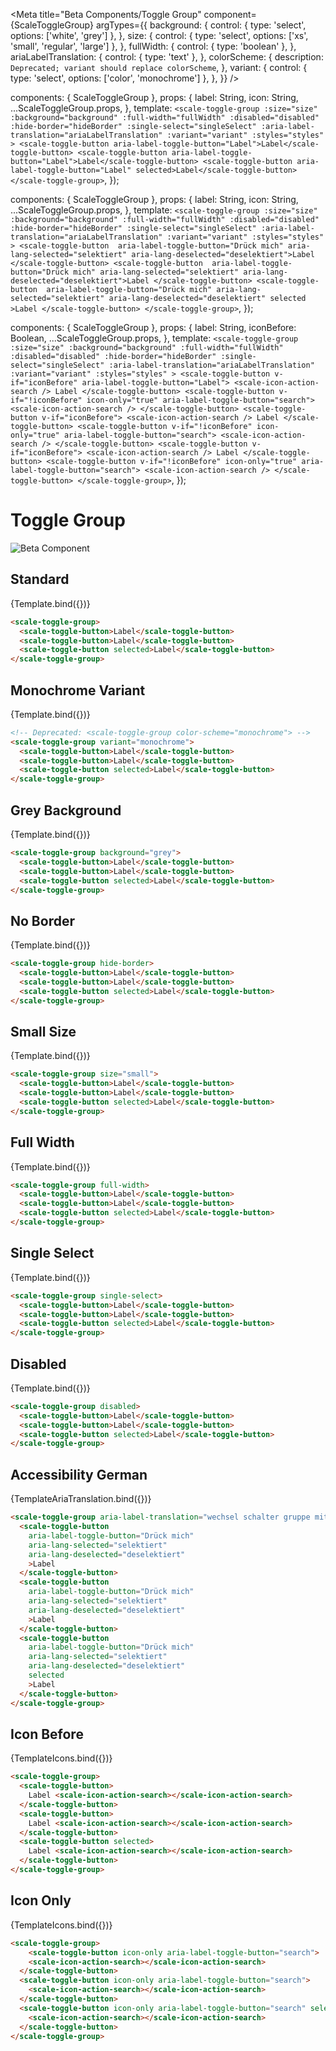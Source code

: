
<Meta
  title="Beta Components/Toggle Group"
  component={ScaleToggleGroup}
  argTypes={{
    background: {
      control: { type: 'select', options: ['white', 'grey'] },
    },
    size: {
      control: { type: 'select', options: ['xs', 'small', 'regular', 'large'] },
    },
    fullWidth: {
      control: { type: 'boolean' },
    },
    ariaLabelTranslation: {
      control: { type: 'text' },
    },
    colorScheme: {
      description: `Deprecated; variant should replace colorScheme`,
    },
    variant: {
      control: { type: 'select', options: ['color', 'monochrome'] },
    },
  }}
/>

  components: { ScaleToggleGroup },
  props: {
    label: String,
    icon: String,
    ...ScaleToggleGroup.props,
  },
  template: `
    <scale-toggle-group
      :size="size"
      :background="background"
      :full-width="fullWidth"
      :disabled="disabled"
      :hide-border="hideBorder"
      :single-select="singleSelect"
      :aria-label-translation="ariaLabelTranslation"
      :variant="variant"
      :styles="styles"
    >
      <scale-toggle-button aria-label-toggle-button="Label">Label</scale-toggle-button>
      <scale-toggle-button aria-label-toggle-button="Label">Label</scale-toggle-button>
      <scale-toggle-button aria-label-toggle-button="Label" selected>Label</scale-toggle-button>
    </scale-toggle-group>
  `,
});

  components: { ScaleToggleGroup },
  props: {
    label: String,
    icon: String,
    ...ScaleToggleGroup.props,
  },
  template: `
    <scale-toggle-group
      :size="size"
      :background="background"
      :full-width="fullWidth"
      :disabled="disabled"
      :hide-border="hideBorder"
      :single-select="singleSelect"
      :aria-label-translation="ariaLabelTranslation"
      :variant="variant"
      :styles="styles"
    >
      <scale-toggle-button 
        aria-label-toggle-button="Drück mich"
        aria-lang-selected="selektiert"
        aria-lang-deselected="deselektiert">Label
      </scale-toggle-button>
      <scale-toggle-button 
        aria-label-toggle-button="Drück mich"
        aria-lang-selected="selektiert"
        aria-lang-deselected="deselektiert">Label
      </scale-toggle-button>
      <scale-toggle-button 
        aria-label-toggle-button="Drück mich"
        aria-lang-selected="selektiert"
        aria-lang-deselected="deselektiert"
        selected
        >Label
      </scale-toggle-button>
    </scale-toggle-group>
  `,
});

  components: { ScaleToggleGroup },
  props: {
    label: String,
    iconBefore: Boolean,
    ...ScaleToggleGroup.props,
  },
  template: `
    <scale-toggle-group
      :size="size"
      :background="background"
      :full-width="fullWidth"
      :disabled="disabled"
      :hide-border="hideBorder"
      :single-select="singleSelect"
      :aria-label-translation="ariaLabelTranslation"
      :variant="variant"
      :styles="styles"
    >
      <scale-toggle-button v-if="iconBefore" aria-label-toggle-button="Label">
        <scale-icon-action-search /> Label
      </scale-toggle-button>
      <scale-toggle-button v-if="!iconBefore" icon-only="true" aria-label-toggle-button="search">
        <scale-icon-action-search />
      </scale-toggle-button>
      <scale-toggle-button v-if="iconBefore">
        <scale-icon-action-search /> Label
      </scale-toggle-button>
      <scale-toggle-button v-if="!iconBefore" icon-only="true" aria-label-toggle-button="search">
        <scale-icon-action-search />
      </scale-toggle-button>
      <scale-toggle-button v-if="iconBefore">
        <scale-icon-action-search /> Label
      </scale-toggle-button>
      <scale-toggle-button v-if="!iconBefore" icon-only="true" aria-label-toggle-button="search">
        <scale-icon-action-search />
      </scale-toggle-button>
    </scale-toggle-group>
  `,
});

<div
  style={{
    display: 'inline-flex',
    alignItems: 'center',
    justifyContent: 'space-between',
    width: '100%',
  }}
>
  <h1>Toggle Group</h1>
  <img src="assets/beta.png" alt="Beta Component" />
</div>

## Standard

<Canvas withSource="none">
  <Story name="Standard" args={{}}>
    {Template.bind({})}
  </Story>
</Canvas>

<ArgsTable story="Standard" />

```html
<scale-toggle-group>
  <scale-toggle-button>Label</scale-toggle-button>
  <scale-toggle-button>Label</scale-toggle-button>
  <scale-toggle-button selected>Label</scale-toggle-button>
</scale-toggle-group>
```

## Monochrome Variant

<Canvas withSource="none">
  <Story
    name="Monochrome Variant"
    args={{
      variant: 'monochrome',
    }}
  >
    {Template.bind({})}
  </Story>
</Canvas>

```html
<!-- Deprecated: <scale-toggle-group color-scheme="monochrome"> -->
<scale-toggle-group variant="monochrome">
  <scale-toggle-button>Label</scale-toggle-button>
  <scale-toggle-button>Label</scale-toggle-button>
  <scale-toggle-button selected>Label</scale-toggle-button>
</scale-toggle-group>
```

## Grey Background

<Canvas withSource="none">
  <Story
    name="Grey Background"
    args={{
      background: 'grey',
    }}
  >
    {Template.bind({})}
  </Story>
</Canvas>

```html
<scale-toggle-group background="grey">
  <scale-toggle-button>Label</scale-toggle-button>
  <scale-toggle-button>Label</scale-toggle-button>
  <scale-toggle-button selected>Label</scale-toggle-button>
</scale-toggle-group>
```

## No Border

<Canvas withSource="none">
  <Story
    name="No Border"
    args={{
      hideBorder: true,
    }}
  >
    {Template.bind({})}
  </Story>
</Canvas>

```html
<scale-toggle-group hide-border>
  <scale-toggle-button>Label</scale-toggle-button>
  <scale-toggle-button>Label</scale-toggle-button>
  <scale-toggle-button selected>Label</scale-toggle-button>
</scale-toggle-group>
```

## Small Size

<Canvas withSource="none">
  <Story
    name="Small Size"
    args={{
      size: 'small',
    }}
  >
    {Template.bind({})}
  </Story>
</Canvas>

```html
<scale-toggle-group size="small">
  <scale-toggle-button>Label</scale-toggle-button>
  <scale-toggle-button>Label</scale-toggle-button>
  <scale-toggle-button selected>Label</scale-toggle-button>
</scale-toggle-group>
```

## Full Width

<Canvas withSource="none">
  <Story
    name="Full Width"
    args={{
      fullWidth: true,
    }}
  >
    {Template.bind({})}
  </Story>
</Canvas>

```html
<scale-toggle-group full-width>
  <scale-toggle-button>Label</scale-toggle-button>
  <scale-toggle-button>Label</scale-toggle-button>
  <scale-toggle-button selected>Label</scale-toggle-button>
</scale-toggle-group>
```

## Single Select

<Canvas withSource="none">
  <Story
    name="Single Select"
    args={{
      singleSelect: true,
    }}
  >
    {Template.bind({})}
  </Story>
</Canvas>

```html
<scale-toggle-group single-select>
  <scale-toggle-button>Label</scale-toggle-button>
  <scale-toggle-button>Label</scale-toggle-button>
  <scale-toggle-button selected>Label</scale-toggle-button>
</scale-toggle-group>
```

## Disabled

<Canvas withSource="none">
  <Story
    name="Disabled"
    args={{
      disabled: true,
    }}
  >
    {Template.bind({})}
  </Story>
</Canvas>

```html
<scale-toggle-group disabled>
  <scale-toggle-button>Label</scale-toggle-button>
  <scale-toggle-button>Label</scale-toggle-button>
  <scale-toggle-button selected>Label</scale-toggle-button>
</scale-toggle-group>
```

## Accessibility German

<Canvas withSource="none">
  <Story
    name="Accessibility German"
    args={{
      ariaLabelTranslation:
        'wechsel schalter gruppe mit $slottedButtons schaltern',
    }}
  >
    {TemplateAriaTranslation.bind({})}
  </Story>
</Canvas>

```html
<scale-toggle-group aria-label-translation="wechsel schalter gruppe mit $slottedButtons schaltern">
  <scale-toggle-button 
    aria-label-toggle-button="Drück mich"
    aria-lang-selected="selektiert"
    aria-lang-deselected="deselektiert"
    >Label
  </scale-toggle-button>
  <scale-toggle-button 
    aria-label-toggle-button="Drück mich"
    aria-lang-selected="selektiert"
    aria-lang-deselected="deselektiert"
    >Label
  </scale-toggle-button>
  <scale-toggle-button 
    aria-label-toggle-button="Drück mich"
    aria-lang-selected="selektiert"
    aria-lang-deselected="deselektiert"
    selected
    >Label
  </scale-toggle-button>
</scale-toggle-group>
```

## Icon Before

<Canvas withSource="none">
  <Story
    name="Icon Before"
    args={{
      iconBefore: true,
    }}
  >
    {TemplateIcons.bind({})}
  </Story>
</Canvas>

```html
<scale-toggle-group>
  <scale-toggle-button>
    Label <scale-icon-action-search></scale-icon-action-search>
  </scale-toggle-button>
  <scale-toggle-button>
    Label <scale-icon-action-search></scale-icon-action-search>
  </scale-toggle-button>
  <scale-toggle-button selected>
    Label <scale-icon-action-search></scale-icon-action-search>
  </scale-toggle-button>
</scale-toggle-group>
```

## Icon Only

<Canvas withSource="none">
  <Story
    name="Icon Only"
    args={{
      iconBefore: false,
    }}
  >
    {TemplateIcons.bind({})}
  </Story>
</Canvas>

```html
<scale-toggle-group>
	<scale-toggle-button icon-only aria-label-toggle-button="search">
    <scale-icon-action-search></scale-icon-action-search>
  </scale-toggle-button>
  <scale-toggle-button icon-only aria-label-toggle-button="search">
    <scale-icon-action-search></scale-icon-action-search>
  </scale-toggle-button>
  <scale-toggle-button icon-only aria-label-toggle-button="search" selected>
    <scale-icon-action-search></scale-icon-action-search>
  </scale-toggle-button>
</scale-toggle-group>
```
